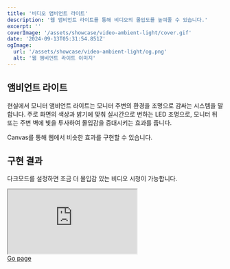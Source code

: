 ```yaml
---
title: '비디오 앰비언트 라이트'
description: '웹 앰비언트 라이트를 통해 비디오의 몰입도를 높여줄 수 있습니다.'
excerpt: ''
coverImage: '/assets/showcase/video-ambient-light/cover.gif'
date: '2024-09-13T05:31:54.851Z'
ogImage:
  url: '/assets/showcase/video-ambient-light/og.png'
  alt: '웹 앰비언트 라이트 이미지'
---
```


## 앰비언트 라이트

현실에서 모니터 앰비언트 라이트는 모니터 주변의 환경을 조명으로 감싸는 시스템을 말합니다.
주로 화면의 색상과 밝기에 맞춰 실시간으로 변하는 LED 조명으로, 모니터 뒤 또는 주변 벽에 빛을 투사하여 몰입감을 증대시키는 효과를 줍니다.

Canvas를 통해 웹에서 비슷한 효과를 구현할 수 있습니다.

## 구현 결과

다크모드를 설정하면 조금 더 몰입감 있는 비디오 시청이 가능합니다.

<div style={{ width: '100%', aspectRatio: '16/13' }}>
  <iframe src="https://ambient-light.vercel.app" style={{ width: '100%', height: '100%' }}></iframe>
</div>

<a href="https://ambient-light.vercel.app" target="_blank">
  Go page
</a>
